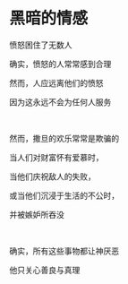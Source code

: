 # 黑暗的情感

愤怒困住了无数人

确实，愤怒的人常常感到合理

然而，人应远离他们的愤怒

因为这永远不会为任何人服务

<br />

然而，撒旦的欢乐常常是欺骗的

当人们对财富怀有爱慕时，

当他们庆祝敌人的失败，

或当他们沉浸于生活的不公时，

并被嫉妒所吞没

<p></p>

<br />

确实，所有这些事物都让神厌恶

他只关心善良与真理